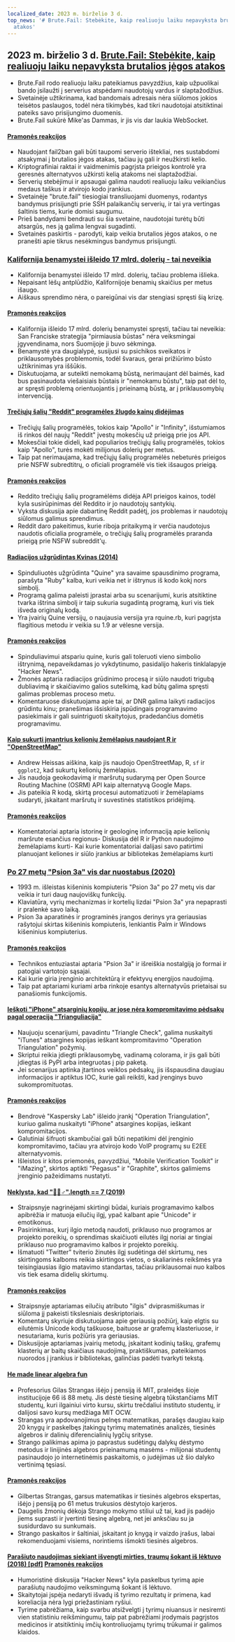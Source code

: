 ```yaml
---
localized_date: 2023 m. birželio 3 d.
top_news: '# Brute.Fail: Stebėkite, kaip realiuoju laiku nepavyksta brutalios jėgos
  atakos'
---
```




<CallToAction />

<Steps>

## 2023 m. birželio 3 d. [Brute.Fail: Stebėkite, kaip realiuoju laiku nepavyksta brutalios jėgos atakos](https://brute.fail/)

- Brute.Fail rodo realiuoju laiku pateikiamus pavyzdžius, kaip užpuolikai bando įsilaužti į serverius atspėdami naudotojų vardus ir slaptažodžius.
- Svetainėje užtikrinama, kad bandomais adresais nėra siūlomos jokios teisėtos paslaugos, todėl nėra tikimybės, kad tikri naudotojai atsitiktinai pateiks savo prisijungimo duomenis.
- Brute.Fail sukūrė Mike'as Dammas, ir jis vis dar laukia WebSocket.

#### [Pramonės reakcijos](http://news.ycombinator.com/item?id=36169954)

- Naudojant fail2ban gali būti taupomi serverio ištekliai, nes sustabdomi atsakymai į brutalios jėgos atakas, tačiau jų gali ir neužkirsti kelio.
- Kriptografiniai raktai ir vaidmenimis pagrįsta prieigos kontrolė yra geresnės alternatyvos užkirsti kelią atakoms nei slaptažodžiai.
- Serverių stebėjimui ir apsaugai galima naudoti realiuoju laiku veikiančius medaus taškus ir atvirojo kodo įrankius.
- Svetainėje "brute.fail" tiesiogiai transliuojami duomenys, rodantys bandymus prisijungti prie SSH palaikančių serverių, ir tai yra vertingas šaltinis tiems, kurie domisi saugumu.
- Prieš bandydami bendrauti su šia svetaine, naudotojai turėtų būti atsargūs, nes ją galima lengvai sugadinti.
- Svetainės paskirtis - parodyti, kaip veikia brutalios jėgos atakos, o ne pranešti apie tikrus nesėkmingus bandymus prisijungti.

### [Kalifornija benamystei išleido 17 mlrd. dolerių - tai neveikia](https://www.wsj.com/articles/california-homeless-population-oakland-wood-street-encampment-78d42cc3)

- Kalifornija benamystei išleido 17 mlrd. dolerių, tačiau problema išlieka.
- Nepaisant lėšų antplūdžio, Kalifornijoje benamių skaičius per metus išaugo.
- Aiškaus sprendimo nėra, o pareigūnai vis dar stengiasi spręsti šią krizę.

#### [Pramonės reakcijos](http://news.ycombinator.com/item?id=36162154)

- Kalifornija išleido 17 mlrd. dolerių benamystei spręsti, tačiau tai neveikia: San Franciske strategija "pirmiausia būstas" nėra veiksmingai įgyvendinama, nors Suomijoje ji buvo sėkminga.
- Benamystė yra daugialypė, susijusi su psichikos sveikatos ir priklausomybės problemomis, todėl švaraus, gerai prižiūrimo būsto užtikrinimas yra iššūkis.
- Diskutuojama, ar suteikti nemokamą būstą, nerimaujant dėl baimės, kad bus pasinaudota viešaisiais būstais ir "nemokamu būstu", taip pat dėl to, ar spręsti problemą orientuojantis į prieinamą būstą, ar į priklausomybių intervenciją.

#### [Trečiųjų šalių "Reddit" programėles žlugdo kainų didėjimas](https://kotaku.com/reddit-third-party-3rd-apps-pricing-crush-ios-android-1850493992)

- Trečiųjų šalių programėlės, tokios kaip "Apollo" ir "Infinity", išstumiamos iš rinkos dėl naujų "Reddit" įvestų mokesčių už prieigą prie jos API.
- Mokesčiai tokie dideli, kad populiarios trečiųjų šalių programėlės, tokios kaip "Apollo", turės mokėti milijonus dolerių per metus.
- Taip pat nerimaujama, kad trečiųjų šalių programėlės nebeturės prieigos prie NSFW subredtitrų, o oficiali programėlė vis tiek išsaugos prieigą.

#### [Pramonės reakcijos](http://news.ycombinator.com/item?id=36162235)

- Reddito trečiųjų šalių programėlėms didėja API prieigos kainos, todėl kyla susirūpinimas dėl Reddito ir jo naudotojų santykių.
- Vyksta diskusija apie dabartinę Reddit padėtį, jos problemas ir naudotojų siūlomus galimus sprendimus.
- Reddit daro pakeitimus, kurie riboja pritaikymą ir verčia naudotojus naudotis oficialia programėle, o trečiųjų šalių programėlės praranda prieigą prie NSFW subreddit'ų.

#### [Radiacijos užgrūdintas Kvinas (2014)](https://github.com/mame/radiation-hardened-quine)

- Spinduliuotės užgrūdinta "Quine" yra savaime spausdinimo programa, parašyta "Ruby" kalba, kuri veikia net ir ištrynus iš kodo kokį nors simbolį.
- Programą galima paleisti įprastai arba su scenarijumi, kuris atsitiktine tvarka ištrina simbolį ir taip sukuria sugadintą programą, kuri vis tiek išveda originalų kodą.
- Yra įvairių Quine versijų, o naujausia versija yra rquine.rb, kuri pagrįsta flagitious metodu ir veikia su 1.9 ar vėlesne versija.

#### [Pramonės reakcijos](http://news.ycombinator.com/item?id=36162164)

- Spinduliavimui atspariu quine, kuris gali toleruoti vieno simbolio ištrynimą, nepaveikdamas jo vykdytinumo, pasidalijo hakeris tinklalapyje "Hacker News".
- Žmonės aptaria radiacijos grūdinimo procesą ir siūlo naudoti trigubą dubliavimą ir skaičiavimo galios sutelkimą, kad būtų galima spręsti galimas problemas proceso metu.
- Komentaruose diskutuojama apie tai, ar DNR galima laikyti radiacijos grūdintu kinu; pranešimas išsiskiria įspūdingais programavimo pasiekimais ir gali suintriguoti skaitytojus, pradedančius domėtis programavimu.

#### [Kaip sukurti įmantrius kelionių žemėlapius naudojant R ir "OpenStreetMap"](https://www.andrewheiss.com/blog/2023/06/01/geocoding-routing-openstreetmap-r/)

- Andrew Heissas aiškina, kaip jis naudojo OpenStreetMap, R, `sf` ir `ggplot2`, kad sukurtų kelionių žemėlapius.
- Jis naudoja geokodavimą ir maršrutų sudarymą per Open Source Routing Machine (OSRM) API kaip alternatyvą Google Maps.
- Jis pateikia R kodą, skirtą procesui automatizuoti ir žemėlapiams sudaryti, įskaitant maršrutų ir suvestinės statistikos pridėjimą.

#### [Pramonės reakcijos](http://news.ycombinator.com/item?id=36159864)

- Komentatoriai aptaria istorinę ir geologinę informaciją apie kelionių maršrute esančius regionus- Diskusija dėl R ir Python naudojimo žemėlapiams kurti- Kai kurie komentatoriai dalijasi savo patirtimi planuojant keliones ir siūlo įrankius ar bibliotekas žemėlapiams kurti

### [Po 27 metų "Psion 3a" vis dar nuostabus (2020)](https://mcgst.com/2020/12/01/27-years-later-and-the-psion-3a-is-still-wonderful/)

- 1993 m. išleistas kišeninis kompiuteris "Psion 3a" po 27 metų vis dar veikia ir turi daug naujoviškų funkcijų.
- Klaviatūra, vyrių mechanizmas ir kortelių lizdai "Psion 3a" yra nepaprasti ir pralenkė savo laiką.
- Psion 3a aparatinės ir programinės įrangos derinys yra geriausias rašytojui skirtas kišeninis kompiuteris, lenkiantis Palm ir Windows kišeninius kompiuterius.

#### [Pramonės reakcijos](http://news.ycombinator.com/item?id=36162265)

- Technikos entuziastai aptaria "Psion 3a" ir išreiškia nostalgiją jo formai ir patogiai vartotojo sąsajai.
- Kai kurie giria įrenginio architektūrą ir efektyvų energijos naudojimą.
- Taip pat aptariami kuriami arba rinkoje esantys alternatyvūs prietaisai su panašiomis funkcijomis.

#### [Ieškoti "iPhone" atsarginių kopijų, ar jose nėra kompromitavimo pėdsakų pagal operaciją "Trianguliacija"](https://github.com/KasperskyLab/triangle_check)

- Naujuoju scenarijumi, pavadintu "Triangle Check", galima nuskaityti "iTunes" atsargines kopijas ieškant kompromitavimo "Operation Triangulation" požymių.
- Skriptui reikia įdiegti priklausomybę, vadinamą colorama, ir jis gali būti įdiegtas iš PyPI arba integruotas į pip paketą.
- Jei scenarijus aptinka įtartinos veiklos pėdsakų, jis išspausdina daugiau informacijos ir aptiktus IOC, kurie gali reikšti, kad įrenginys buvo sukompromituotas.

#### [Pramonės reakcijos](http://news.ycombinator.com/item?id=36164340)

- Bendrovė "Kaspersky Lab" išleido įrankį "Operation Triangulation", kuriuo galima nuskaityti "iPhone" atsargines kopijas, ieškant kompromitacijos.
- Galutiniai šifruoti skambučiai gali būti nepatikimi dėl įrenginio kompromitavimo, tačiau yra atvirojo kodo VoIP programų su E2EE alternatyvomis.
- Išleistos ir kitos priemonės, pavyzdžiui, "Mobile Verification Toolkit" ir "iMazing", skirtos aptikti "Pegasus" ir "Graphite", skirtos galimiems įrenginio pažeidimams nustatyti.

#### [Neklysta, kad "🤦🏼♂".length == 7 (2019)](https://hsivonen.fi/string-length/)

- Straipsnyje nagrinėjami skirtingi būdai, kuriais programavimo kalbos apibrėžia ir matuoja eilučių ilgį, ypač kalbant apie "Unicode" ir emotikonus.
- Pasirinkimas, kurį ilgio metodą naudoti, priklauso nuo programos ar projekto poreikių, o sprendimas skaičiuoti eilutės ilgį noriai ar tingiai priklauso nuo programavimo kalbos ir projekto poreikių.
- Išmatuoti "Twitter" tviterio žinutės ilgį sudėtinga dėl skirtumų, nes skirtingoms kalboms reikia skirtingos vietos, o skaliarinės reikšmės yra teisingiausias ilgio matavimo standartas, tačiau priklausomai nuo kalbos vis tiek esama didelių skirtumų.

#### [Pramonės reakcijos](http://news.ycombinator.com/item?id=36159443)

- Straipsnyje aptariamas eilučių atributo "ilgis" dviprasmiškumas ir siūloma jį pakeisti tikslesniais deskriptoriais.
- Komentarų skyriuje diskutuojama apie geriausią požiūrį, kaip elgtis su eilutėmis Unicode kodų taškuose, baituose ar grafemų klasteriuose, ir nesutariama, kuris požiūris yra geriausias.
- Diskusijoje aptariamas įvairių metodų, įskaitant kodinių taškų, grafemų klasterių ar baitų skaičiaus naudojimą, praktiškumas, pateikiamos nuorodos į įrankius ir bibliotekas, galinčias padėti tvarkyti tekstą.

#### [He made linear algebra fun](https://news.mit.edu/2023/gilbert-strang-made-linear-algebra-fun-0531)

- Profesorius Gilas Strangas išėjo į pensiją iš MIT, praleidęs šioje institucijoje 66 iš 88 metų. Jis dėstė tiesinę algebrą tūkstančiams MIT studentų, kuri ilgainiui virto kursu, skirtu trečdaliui instituto studentų, ir dalijosi savo kursų medžiaga MIT OCW.
- Strangas yra apdovanojimus pelnęs matematikas, parašęs daugiau kaip 20 knygų ir paskelbęs įtakingų tyrimų matematinės analizės, tiesinės algebros ir dalinių diferencialinių lygčių srityse.
- Strango palikimas apima jo paprastus sudėtingų dalykų dėstymo metodus ir linijinės algebros prieinamumą masėms - milijonai studentų pasinaudojo jo internetinėmis paskaitomis, o judėjimas už šio dalyko vertinimą tęsiasi.

#### [Pramonės reakcijos](http://news.ycombinator.com/item?id=36168068)

- Gilbertas Strangas, garsus matematikas ir tiesinės algebros ekspertas, išėjo į pensiją po 61 metus trukusios dėstytojo karjeros.
- Daugelis žmonių dėkoja Strango mokymo stiliui už tai, kad jis padėjo jiems suprasti ir įvertinti tiesinę algebrą, net jei anksčiau su ja susidurdavo su sunkumais.
- Strango paskaitos ir šaltiniai, įskaitant jo knygą ir vaizdo įrašus, labai rekomenduojami visiems, norintiems išmokti tiesinės algebros.

#### [Parašiuto naudojimas siekiant išvengti mirties, traumų šokant iš lėktuvo (2018) [pdf]](https://www.bmj.com/content/bmj/363/bmj.k5094.full.pdf) [Pramonės reakcijos](http://news.ycombinator.com/item?id=36161175)

- Humoristinė diskusija "Hacker News" kyla paskelbus tyrimą apie parašiutų naudojimo veiksmingumą šokant iš lėktuvo.
- Skaitytojai įspėja nedaryti išvadų iš tyrimo rezultatų ir primena, kad koreliacija nėra lygi priežastiniam ryšiui.
- Tyrime pabrėžiama, kaip svarbu atsižvelgti į tyrimų niuansus ir nesiremti vien statistiniu reikšmingumu, taip pat pabrėžiami įrodymais pagrįstos medicinos ir atsitiktinių imčių kontroliuojamų tyrimų trūkumai ir galimos klaidos.

</Steps>
